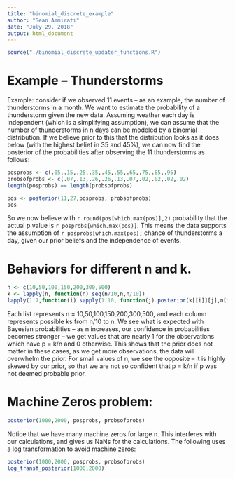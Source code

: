 ```yaml
---
title: "binomial_discrete_example"
author: "Sean Ammirati"
date: "July 29, 2018"
output: html_document
---
```

```r
source("./binomial_discrete_updater_functions.R")
```

# Example -- Thunderstorms
Example: consider if we observed 11 events -- as an example, the number of thunderstorms in a month. We want to estimate the probability of a thunderstorm
given the new data. Assuming weather each day is independent (which is a simplifying assumption), we can assume that the number of thunderstorms in n days can be modeled by
a binomial distribution. If we believe prior to this that the distribution looks as it does below (with the highest belief in 35 and 45%), we can now find the
posterior of the probabilities after observing the 11 thunderstorms as follows:
```r
posprobs <- c(.05,.15,.25,.35,.45,.55,.65,.75,.85,.95)
probsofprobs <- c(.07,.13,.26,.26,.13,.07,.02,.02,.02,.02)
length(posprobs) == length(probsofprobs)

pos <- posterior(11,27,posprobs, probsofprobs)
pos
```
So we now believe with `r round(pos[which.max(pos)],2)`  probability that the actual p value is `r posprobs[which.max(pos)]`. This means the data supports the assumption of `r posprobs[which.max(pos)]` chance of thunderstorms a day, given our prior beliefs and the independence of events.

# Behaviors for different n and k.

```r
n <- c(10,50,100,150,200,300,500)
k <- lapply(n, function(n) seq(n/10,n,n/10))
lapply(1:7,function(i) sapply(1:10, function(j) posterior(k[[i]][j],n[i], posprobs, probsofprobs)))
```
Each list represents n = 10,50,100,150,200,300,500, and each column represents possible ks from n/10 to n.
We see what is expected with Bayesian probabilities -- as n increases, our confidence in probabilities becomes stronger -- we get values that are nearly 1 for the observations
which have p = k/n and 0 otherwise. This shows that the prior does not matter in these cases, as we get more observations, the data will overwhelm the prior. 
For small values of n, we see the opposite -- it is highly skewed by our prior, so that we are not so confident that p = k/n if p was not deemed probable prior.

# Machine Zeros problem: 
```r
posterior(1000,2000, posprobs, probsofprobs)
```
Notice that we have many machine zeros for large n. This interferes with our calculations, and gives us NaNs for the calculations. 
The following uses a log transformation to avoid machine zeros:

```r
posterior(1000,2000, posprobs, probsofprobs)
log_transf_posterior(1000,2000)
```